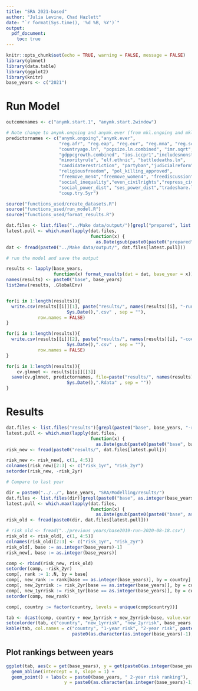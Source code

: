 ```yaml
---
title: "SRA 2021-based"
author: "Julia Levine, Chad Hazlett"
date: "`r format(Sys.time(), '%d %B, %Y')`"
output: 
  pdf_document:
    toc: true
---
```


```r
knitr::opts_chunk$set(echo = TRUE, warning = FALSE, message = FALSE)
library(glmnet)
library(data.table)
library(ggplot2)
library(knitr)
base_years <- c("2021")
```

# Run Model

```r

outcomenames <- c("anymk.start.1", "anymk.start.2window")

# Note change to anymk.ongoing and anymk.ever (from mkl.ongoing and mkl.ever)
predictornames <- c("anymk.ongoing","anymk.ever",
                    "reg.afr", "reg.eap", "reg.eur", "reg.mna", "reg.sca", 
                    "countryage.ln", "popsize.ln.combined", "imr.sqrt", 
                    "gdppcgrowth.combined", "ios.iccpr1","includesnonstate",
                    "minorityrule", "elf.ethnic", "battledeaths.ln",
                    "candidaterestriction", "partyban","judicialreform",
                    "religiousfreedom", "pol_killing_approved",
                    "freemove_men4","freemove_women4", "freediscussion",
                    "social_inequality","even_civilrights","repress_civilsoc",
                    "social_power_dist", "ses_power_dist","tradeshare.ln.combined",
                    "coup.try.5yr")
```



```r
source("functions_used/create_datasets.R")
source("functions_used/run_model.R")
source("functions_used/format_results.R")
```



```r

dat.files <- list.files("../Make data/output/")[grepl("prepared", list.files("../Make data/output/"))]
latest.pull <- which.max(lapply(dat.files, 
                                function(x) {
                                  as.Date(gsub(paste0(paste0("prepared", base_years, "predictors-"), "|.csv"), "", x))}))
dat <- fread(paste0("../Make data/output/", dat.files[latest.pull]))

# run the model and save the output

results <- lapply(base_years, 
                  function(x) format_results(dat = dat, base_year = x))
names(results) <- paste0("base", base_years)
list2env(results, .GlobalEnv)


for(i in 1:length(results)){
  write.csv(results[[i]][1], paste("results/", names(results)[i], "-run-", 
                       Sys.Date(),".csv" , sep = ""), 
            row.names = FALSE)
}

for(i in 1:length(results)){
  write.csv(results[[i]][2], paste("results/", names(results)[i], "-coeffs-run-", 
                       Sys.Date(),".csv" , sep = ""), 
            row.names = FALSE)
}

for(i in 1:length(results)){
    cv.glmnet <- results[[i]][[3]]
  save(cv.glmnet, predictornames, file=paste("results/", names(results)[i], "-cv.glmnet-", 
                       Sys.Date(),".Rdata" , sep = ""))
}


```

# Results

```r
dat.files <- list.files("results")[grepl(paste0("base", base_years, "-run-"), list.files("results"))]
latest.pull <- which.max(lapply(dat.files, 
                                function(x) {
                                  as.Date(gsub(paste0(paste0("base", base_years, "-run-"), "|.csv"), "", x))}))
risk_new <- fread(paste0("results/", dat.files[latest.pull]))

risk_new <- risk_new[, c(1, 4:5)]
colnames(risk_new)[2:3] <- c("risk_1yr", "risk_2yr")
setorder(risk_new, -risk_2yr)
```


<!-- ```{r} -->
<!-- risk_new_error <- fread(paste0("results/", dat.files[1])) -->

<!-- risk_new_error <- risk_new_error[, c(1, 4:5)] -->
<!-- colnames(risk_new_error)[2:3] <- c("risk_1yr", "risk_2yr") -->
<!-- setorder(risk_new_error, -risk_2yr) -->
<!-- risk_new_error[, old_rank := 1:.N] -->
<!-- risk_new[, new_rank := 1:.N] -->

<!-- comp = risk_new[risk_new_error, on = .(country)] -->
<!-- comp[, .(country, new_rank, old_rank)] -->
<!-- # [order(new_rank)] -->
<!-- ``` -->




```r
# Compare to last year

dir = paste0("../../", base_years, "SRA/Modelling/results/")
dat.files <- list.files(dir)[grepl(paste0("base", as.integer(base_years)-1, "-run-"), list.files(dir))]
latest.pull <- which.max(lapply(dat.files, 
                                function(x) {
                                  as.Date(gsub(paste0(paste0("base", as.integer(base_years)-1, "-run-"), "|.csv"), "", x))}))
risk_old <- fread(paste0(dir, dat.files[latest.pull]))

# risk_old <- fread("../previous years/base2019-run-2020-08-18.csv")
risk_old <- risk_old[, c(1, 4:5)]
colnames(risk_old)[2:3] <- c("risk_1yr", "risk_2yr")
risk_old[, base := as.integer(base_years)-1]
risk_new[, base := as.integer(base_years)]

comp <- rbind(risk_new, risk_old)
setorder(comp, -risk_2yr)
comp[, rank := 1:.N, by = base]
comp[, new_rank := rank[base == as.integer(base_years)], by = country]
comp[, new_2yrrisk := risk_2yr[base == as.integer(base_years)], by = country]
comp[, new_1yrrisk := risk_1yr[base == as.integer(base_years)], by = country]
setorder(comp, new_rank)

comp[, country := factor(country, levels = unique(comp$country))]
```

```r
tab <- dcast(comp, country + new_1yrrisk + new_2yrrisk~base, value.var = "rank")
setcolorder(tab, c("country", "new_1yrrisk", "new_2yrrisk", base_years, as.character(as.integer(base_years)-1)))
kable(tab, col.names = c("country", "1-year risk", "2-year risk", paste0(base_years, " 2-year risk ranking"),
                         paste0(as.character(as.integer(base_years)-1), " 2-year risk ranking")), digits = 3)
```

## Plot rankings between years

```r
ggplot(tab, aes(x = get(base_years), y = get(paste0(as.integer(base_years)-1)))) + 
  geom_abline(intercept = 0, slope = 1) + 
  geom_point() + labs(x = paste0(base_years, " 2-year risk ranking"),
                      y = paste0(as.character(as.integer(base_years)-1), " 2-year risk ranking"))
```




